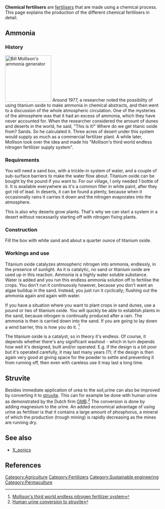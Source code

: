 '''Chemical fertilisers''' are [[fertilisers]] that are made using a chemical process. This page explains the production of the different chemical fertilisers in detail.

==Ammonia==
===History===
[[Image:Ammonia generator.png|thumb|right|150px|Bill Mollison's ammonia generator]]
Around 1977, a researcher noted the possibility of using titanium oxide to make ammonia in chemical abstracts, and then went to a discussion of the whole atmospheric circulation. One of the mysteries of the atmosphere was that it had an excess of ammonia, which they have never accounted for. When the researcher considered the amount of dunes and deserts in the world, he said, "This is it!" Where do we get titanic oxide from? Sands. So he calculated it. Three acres of desert under this system would supply as much as a commercial fertilizer plant. A while later, Mollison took over the idea and made his "Mollison's third world endless nitrogen fertilizer supply system".

===Requirements===
You will need a sand box, with a trickle-in system of water, and a couple of sub-surface barriers to make the water flow about. Titanium oxide can be bought by the pound if you want to. For our village, I only needed 1 bottle of it. It is available everywhere as it's a common filler in white paint, after they got rid of lead. In deserts, it can be found a plenty, because when it occasionally rains it carries it down and the nitrogen evaporates into the atmosphere.  

This is also why deserts grow plants. That's why we can start a system in a desert without necessarily starting off with nitrogen fixing plants.

===Construction===
Fill the box with white sand and about a quarter ounce of titanium oxide. 

===Workings and use===
Titanium oxide catalyzes atmospheric nitrogen into ammonia, endlessly,{{fact}} in the presence of sunlight. As it is catalytic, no sand or titanium oxide are used up in this reaction. Ammonia is a highly water soluble substance. Water is added and you run this endless ammonia solution off to fertilise the crops. You don't run it continuously however, because you don't want an algae buildup in the sand. Instead, you just run it cyclically; flushing out the ammonia again and again with water.

<!--This text doesn't belong here -->
If you have a situation where you want to plant crops in sand dunes, use a pound or two of titanium oxide. You will quickly be able to establish plants in the sand, because nitrogen is continually produced after a rain. The ammonia is then is carried down into the sand. If you are going to lay down a wind barrier, this is how you do it. <ref>[http://www.permaculture.org/nm/images/uploads/Permaculture_Techniques.pdf Mollison's third world endless nitrogen fertilizer system]</ref>

The titanium oxide is a catalyst, so in theory it's endless. Of course, it depends whether there's any significant washout - which in turn depends how well it's designed, built and/or operated. E.g. if the design is a bit poor but it's operated carefully, it may last many years (?); if the design is then again very good at giving space for the powder to settle and preventing it from running off, then even with careless use it may last a long time. <!-- Still don't quite understand explanation; if an adequate filter is used, no material is washed off ?-->

==Struvite==
Besides immediate application of urea to the soil,urine can also be improved by converting it to [[struvite]]. This can for example be done with human urine as demonstrated by the Dutch firm [[GMB]].<ref>[http://www.irishtimes.com/newspaper/innovation/2010/0625/1224272921729.html Human urine conversion to struvite]</ref> The conversion is done by adding magnesium to the urine. An added economical advantage of using urine as fertiliser is that it contains a large amount of phosphorus, a mineral of which the production (trough mining) is rapidly decreasing as the mines are running dry.

==See also==
* [[X_ponics]]

==References==
{{reflist}}

[[Category:Agriculture]]
[[Category:Fertilizers]]
[[Category:Sustainable engineering]]
[[Category:Permaculture]]